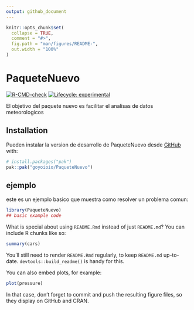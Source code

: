 ```yaml
---
output: github_document
---
```


<!-- README.md is generated from README.Rmd. Please edit that file -->

```r
knitr::opts_chunk$set(
  collapse = TRUE,
  comment = "#>",
  fig.path = "man/figures/README-",
  out.width = "100%"
)
```

# PaqueteNuevo

<!-- badges: start -->
[![R-CMD-check](https://github.com/goyoioio/PaqueteNuevo/actions/workflows/R-CMD-check.yaml/badge.svg)](https://github.com/goyoioio/PaqueteNuevo/actions/workflows/R-CMD-check.yaml)
[![Lifecycle: experimental](https://img.shields.io/badge/lifecycle-experimental-orange.svg)](https://lifecycle.r-lib.org/articles/stages.html#experimental)
<!-- badges: end -->

El objetivo del paquete nuevo es facilitar el analisas de datos meteorologicos

## Installation
Pueden instalar la version de desarrollo de PaqueteNuevo desde [GitHub](https://github.com/) with:

``` r
# install.packages("pak")
pak::pak("goyoioio/PaqueteNuevo")
```

## ejemplo

este es un ejemplo basico que muestra como resolver un problema comun:

```r
library(PaqueteNuevo)
## basic example code
```

What is special about using `README.Rmd` instead of just `README.md`? You can include R chunks like so:

```r
summary(cars)
```

You'll still need to render `README.Rmd` regularly, to keep `README.md` up-to-date. `devtools::build_readme()` is handy for this.

You can also embed plots, for example:

```r
plot(pressure)
```

In that case, don't forget to commit and push the resulting figure files, so they display on GitHub and CRAN.
